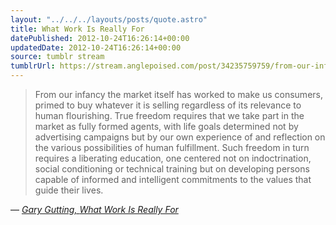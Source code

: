 ```yaml
---
layout: "../../../layouts/posts/quote.astro"
title: What Work Is Really For
datePublished: 2012-10-24T16:26:14+00:00
updatedDate: 2012-10-24T16:26:14+00:00
source: tumblr stream
tumblrUrl: https://stream.anglepoised.com/post/34235759759/from-our-infancy-the-market-itself-has-worked-to
---
```


> From our infancy the market itself has worked to make us consumers, primed to buy whatever it is selling regardless of its relevance to human flourishing. True freedom requires that we take part in the market as fully formed agents, with life goals determined not by advertising campaigns but by our own experience of and reflection on the various possibilities of human fulfillment. Such freedom in turn requires a liberating education, one centered not on indoctrination, social conditioning or technical training but on developing persons capable of informed and intelligent commitments to the values that guide their lives.

— <cite>[Gary Gutting, _What Work Is Really For_](https://opinionator.blogs.nytimes.com/2012/09/08/work-good-or-bad/)</cite>
